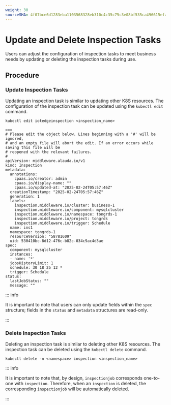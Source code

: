 ```yaml
---
weight: 30
sourceSHA: 4f07bce6d1283eba1103568328eb310c4c35c75c3e08bf535ca496615efa5014
---
```


# Update and Delete Inspection Tasks

Users can adjust the configuration of inspection tasks to meet business needs by updating or deleting the inspection tasks during use.

## Procedure

### Update Inspection Tasks

<Tabs>

<Tab label="CLI">

Updating an inspection task is similar to updating other K8S resources. The configuration of the inspection task can be updated using the `kubectl edit` command.

```shell
kubectl edit iotedgeinspection <inspection_name>

===
# Please edit the object below. Lines beginning with a '#' will be ignored,
# and an empty file will abort the edit. If an error occurs while saving this file will be
# reopened with the relevant failures.
#
apiVersion: middleware.alauda.io/v1
kind: Inspection
metadata:
  annotations:
    cpaas.io/creator: admin
    cpaas.io/display-name: ""
    cpaas.io/updated-at: "2025-02-24T05:57:46Z"
  creationTimestamp: "2025-02-24T05:57:46Z"
  generation: 1
  labels:
    inspection.middleware.io/cluster: business-1
    inspection.middleware.io/component: mysqlcluster
    inspection.middleware.io/namespace: tongrds-1
    inspection.middleware.io/project: tongrds
    inspection.middleware.io/trigger: Schedule
  name: ins1
  namespace: tongrds-1
  resourceVersion: "58781609"
  uid: 530410bc-8d12-476c-b82c-034c9ac4d3ae
spec:
  component: mysqlcluster
  instances:
  - name: '*'
  jobsHistoryLimit: 1
  schedule: 30 18 25 12 *
  trigger: Schedule
status:
  lastJobStatus: ""
  message: ""
```

::: info

It is important to note that users can only update fields within the `spec` structure; fields in the `status` and `metadata` structures are read-only.

:::

</Tab>

</Tabs>

### Delete Inspection Tasks

Deleting an inspection task is similar to deleting other K8S resources. The inspection task can be deleted using the `kubectl delete` command.

```shell
kubectl delete -n <namespace> inspection <inspection_name>
```

::: info

It is important to note that, by design, `inspectionjob` corresponds one-to-one with `inspection`. Therefore, when an `inspection` is deleted, the corresponding `inspectionjob` will be automatically deleted.

:::
